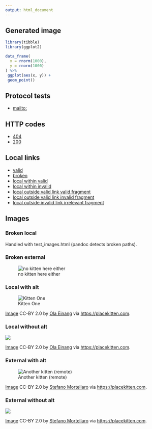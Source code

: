 ```yaml
---
output: html_document
---
```



## Generated image

```r
library(tibble)
library(ggplot2)

data_frame(
  x = rnorm(1000),
  y = rnorm(1000)
) %>%
 ggplot(aes(x, y)) +
 geom_point()
```

## Protocol tests

* [mailto:](mailto:questions@hi.foo.bar)


## HTTP codes

* [404](https://httpbin.org/status/404)
* [200](https://httpbin.org/status/200)


## Local links

* [valid](test_anchors.html)
* [broken](test_foo_bar_missing.html)
* [local within valid](#protocol-tests)
* [local within invalid](#foo-bar-section)
* [local outside valid link valid fragment](test_anchors.html#test-anchor)
* [local outside valid link invalid fragment](test_anchors.html#foo-bar-section)
* [local outside invalid link irrelevant fragment](test_foo_bar_missing.html#foo-bar-section)

## Images

### Broken local

Handled with test_images.html (pandoc detects broken paths).

### Broken external

![no kitten here either](https://placekitten.com/no/on)

### Local with alt

![Kitten One](img/kitten.jpg)

[Image](https://www.flickr.com/photos/olaeinang/3544175674/in/album-72157618428681984/) CC-BY 2.0 by [Ola Einang](https://www.flickr.com/photos/olaeinang/) via <https://placekitten.com>.

### Local without alt

![](img/kitten.jpg)

[Image](https://www.flickr.com/photos/olaeinang/3544175674/in/album-72157618428681984/) CC-BY 2.0 by [Ola Einang](https://www.flickr.com/photos/olaeinang/) via <https://placekitten.com>.

### External with alt

![Another kitten (remote)](https://placekitten.com/600/400?n=10)

[Image](https://www.flickr.com/photos/fazen/17200735/in/album-217963/) CC-BY 2.0 by [Stefano Mortellaro](https://www.flickr.com/photos/fazen/) via <https://placekitten.com>.

### External without alt

![](https://placekitten.com/600/400?n=10)

[Image](https://www.flickr.com/photos/fazen/17200735/in/album-217963/) CC-BY 2.0 by [Stefano Mortellaro](https://www.flickr.com/photos/fazen/) via <https://placekitten.com>.
